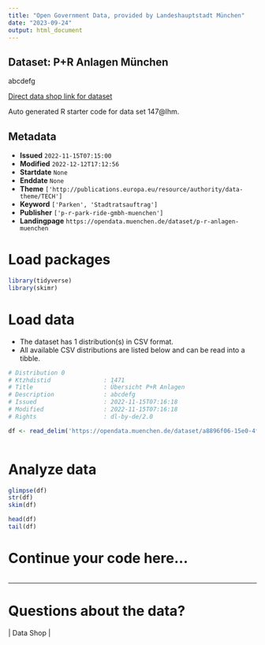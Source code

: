 ```yaml
---
title: "Open Government Data, provided by Landeshauptstadt München"
date: "2023-09-24"
output: html_document
---
```


## Dataset: P+R Anlagen München

abcdefg

[Direct data shop link for dataset](https://opendata.muenchen.de/dataset/147@lhm)

Auto generated R starter code for data set 147@lhm.

## Metadata

- **Issued** `2022-11-15T07:15:00`
- **Modified** `2022-12-12T17:12:56`
- **Startdate** `None`
- **Enddate** `None`
- **Theme** `['http://publications.europa.eu/resource/authority/data-theme/TECH']`
- **Keyword** `['Parken', 'Stadtratsauftrag']`
- **Publisher** `['p-r-park-ride-gmbh-muenchen']`
- **Landingpage** `https://opendata.muenchen.de/dataset/p-r-anlagen-muenchen`


# Load packages

```r

library(tidyverse)
library(skimr)

```

# Load data

-   The dataset has 1 distribution(s) in CSV format.
-   All available CSV distributions are listed below and can be read into a tibble.

```r

# Distribution 0
# Ktzhdistid               : 1471
# Title                    : Übersicht P+R Anlagen
# Description              : abcdefg
# Issued                   : 2022-11-15T07:16:18
# Modified                 : 2022-11-15T07:16:18
# Rights                   : dl-by-de/2.0

df <- read_delim('https://opendata.muenchen.de/dataset/a8896f06-15e0-4f29-a509-55384799fff3/resource/aff2ba04-5eb6-4dfe-bc98-4ec3ec3dfdff/download/ubersicht-pr-anlagen2.csv')



```

# Analyze data

```r

glimpse(df)
str(df)
skim(df)

head(df)
tail(df)

```

# Continue your code here...

```r

```

------------------------------------------------------------------------

# Questions about the data?

 | Data Shop | 
